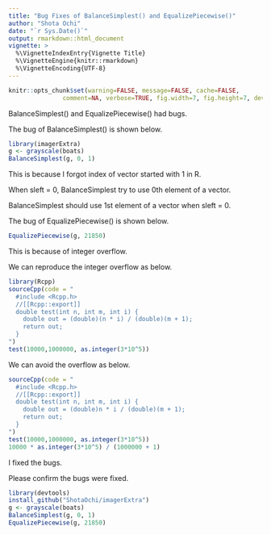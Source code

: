 ---
title: "Bug Fixes of BalanceSimplest() and EqualizePiecewise()"
author: "Shota Ochi"
date: "`r Sys.Date()`"
output: rmarkdown::html_document
vignette: >
  %\VignetteIndexEntry{Vignette Title}
  %\VignetteEngine{knitr::rmarkdown}
  %\VignetteEncoding{UTF-8}
---

```{r setup, include = FALSE}
knitr::opts_chunk$set(warning=FALSE, message=FALSE, cache=FALSE, 
               comment=NA, verbose=TRUE, fig.width=7, fig.height=7, dev='jpeg',dev.args=list(quality=50)) 
```

BalanceSimplest() and EqualizePiecewise() had bugs.

The bug of BalanceSimplest() is shown below.

```{r, error=TRUE}
library(imagerExtra)
g <- grayscale(boats)
BalanceSimplest(g, 0, 1)
```

This is because I forgot index of vector started with 1 in R.

When sleft = 0, BalanceSimplest try to use 0th element of a vector.

BalanceSimplest should use 1st element of a vector when sleft = 0.

The bug of EqualizePiecewise() is shown below.
```{r}
EqualizePiecewise(g, 21850)
```

This is because of integer overflow.

We can reproduce the integer overflow as below.
```{r}
library(Rcpp)
sourceCpp(code = "
  #include <Rcpp.h>
  //[[Rcpp::export]]
  double test(int n, int m, int i) {
    double out = (double)(n * i) / (double)(m + 1); 
    return out;
  }
")
test(10000,1000000, as.integer(3*10^5))
```

We can avoid the overflow as below.
```{r}
sourceCpp(code = "
  #include <Rcpp.h>
  //[[Rcpp::export]]
  double test(int n, int m, int i) {
    double out = (double)n * i / (double)(m + 1); 
    return out;
  }
")
test(10000,1000000, as.integer(3*10^5))
10000 * as.integer(3*10^5) / (1000000 + 1)
```

I fixed the bugs.

Please confirm the bugs were fixed.
```{r, eval=FALSE}
library(devtools)
install_github("ShotaOchi/imagerExtra")
g <- grayscale(boats)
BalanceSimplest(g, 0, 1)
EqualizePiecewise(g, 21850)
```